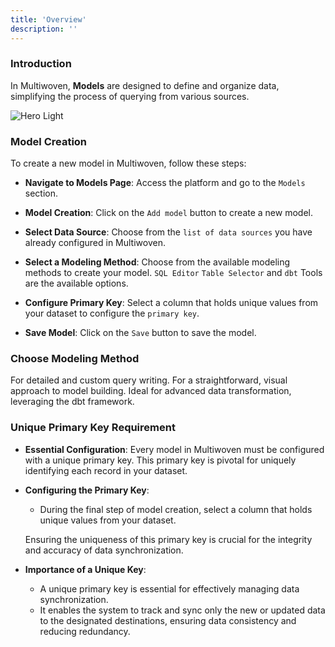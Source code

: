```yaml
---
title: 'Overview'
description: ''
---
```


### Introduction

In Multiwoven, **Models** are designed to define and organize data, simplifying the process of querying from various sources.

<img
  className="block dark:hidden"
  src="https://res.cloudinary.com/dspflukeu/image/upload/v1707531724/Multiwoven/Docs/Models_jc5m4m.png"
  alt="Hero Light"
/>

### Model Creation

To create a new model in Multiwoven, follow these steps:

- **Navigate to Models Page**: Access the platform and go to the `Models` section.

- **Model Creation**: Click on the `Add model` button to create a new model.

- **Select Data Source**: Choose from the `list of data sources` you have already configured in Multiwoven.

- **Select a Modeling Method**: Choose from the available modeling methods to create your model. `SQL Editor` `Table Selector` and `dbt` Tools are the available options.

- **Configure Primary Key**: Select a column that holds unique values from your dataset to configure the `primary key`.

- **Save Model**: Click on the `Save` button to save the model.

### Choose Modeling Method

<Tabs>
  <Tab title="SQL Editor">
    For detailed and custom query writing.
  </Tab>
  <Tab title="Table Selector">
    For a straightforward, visual approach to model building.
  </Tab>
  <Tab title="dbt Tools">
    Ideal for advanced data transformation, leveraging the dbt framework.
  </Tab>
</Tabs>

### Unique Primary Key Requirement

- **Essential Configuration**:
    Every model in Multiwoven must be configured with a unique primary key.
    This primary key is pivotal for uniquely identifying each record in your dataset.

- **Configuring the Primary Key**:
  - During the final step of model creation, select a column that holds unique values from your dataset.

  <Tip>Ensuring the uniqueness of this primary key is crucial for the integrity and accuracy of data synchronization.</Tip>

- **Importance of a Unique Key**:
  - A unique primary key is essential for effectively managing data synchronization.
  - It enables the system to track and sync only the new or updated data to the designated destinations, ensuring data consistency and reducing redundancy.
